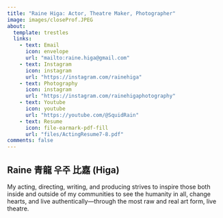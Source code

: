 ```yaml
---
title: "Raine Higa: Actor, Theatre Maker, Photographer"
image: images/closeProf.JPEG
about:
  template: trestles
  links:
    - text: Email
      icon: envelope
      url: "mailto:raine.higa@gmail.com"
    - text: Instagram
      icon: instagram
      url: "https://instagram.com/rainehiga"
    - text: Photography
      icon: instagram
      url: "https://instagram.com/rainehigaphotography"
    - text: Youtube
      icon: youtube
      url: "https://youtube.com/@SquidRain"
    - text: Resume
      icon: file-earmark-pdf-fill
      url: "files/ActingResume7-8.pdf"
comments: false
---
```

<!-- ::: {.column-page} -->

## Raine 青龍 우주 比嘉 (Higa)

My acting, directing, writing, and producing strives to inspire those both inside and outside of my communities to see the humanity in all, change hearts, and live authentically—through the most raw and real art form, live theatre.